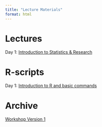 ```yaml
---
title: "Lecture Materials"
format: html
---
```


# Lectures

Day 1: [Introduction to Statistics & Research](https://docs.google.com/presentation/d/1RNQDN213-EguCn-EOuFwMUsan6379LIV/edit?usp=sharing&ouid=114374725466559443043&rtpof=true&sd=true)

# R-scripts

Day 1: [Introduction to R and basic commands](https://drive.google.com/drive/folders/1r4YH7pJpPLsmbn6OIGZAJCjttQsUYi7G?usp=drive_link)

# Archive

[Workshop Version 1](https://drive.google.com/drive/folders/1-KoJwoE-FinLgW255UoKZqmOz9JYs4Gp?usp=sharing)
